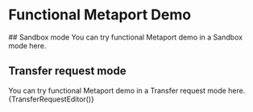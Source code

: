 




# Functional Metaport Demo

<Grid container spacing={2}>
  <Grid className="fl-centered" item md={7} sm={12}>
    ## Sandbox mode
    You can try functional Metaport demo in a Sandbox mode here.
    <Meta of={WidgetStories} />
    <Canvas of={WidgetStories.WidgetDemo} />
  </Grid>
  <Grid className="fl-centered" item md={5} sm={12}>

## Transfer request mode
  You can try functional Metaport demo in a Transfer request mode here. 
  {TransferRequestEditor()}
  </Grid>
</Grid>
